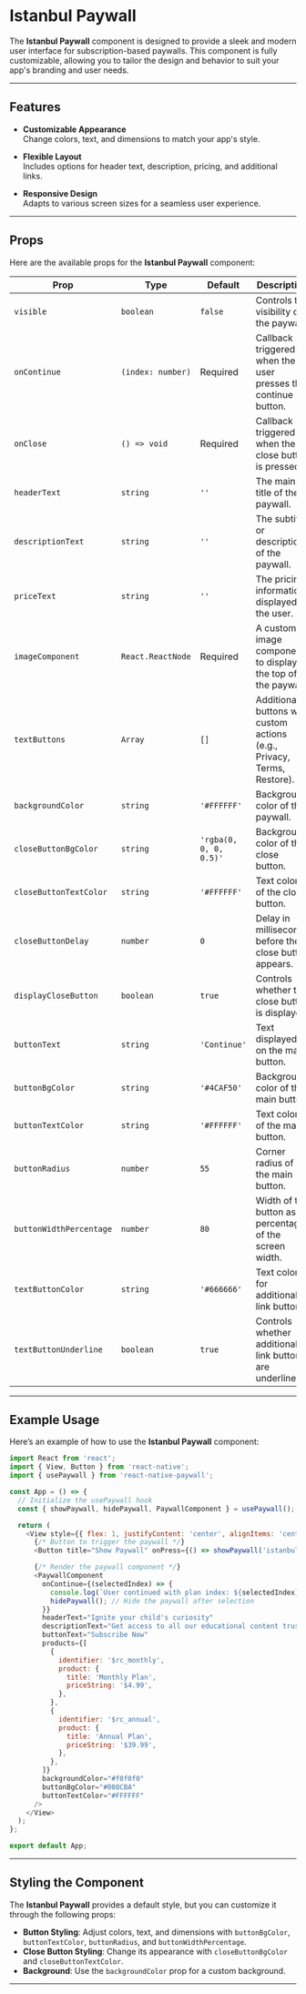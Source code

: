# Istanbul Paywall

The **Istanbul Paywall** component is designed to provide a sleek and modern user interface for subscription-based paywalls. This component is fully customizable, allowing you to tailor the design and behavior to suit your app's branding and user needs.

---

## Features

- **Customizable Appearance**  
  Change colors, text, and dimensions to match your app's style.

- **Flexible Layout**  
  Includes options for header text, description, pricing, and additional links.

- **Responsive Design**  
  Adapts to various screen sizes for a seamless user experience.

---

## Props

Here are the available props for the **Istanbul Paywall** component:

| Prop                    | Type              | Default                | Description                                                             |
| ----------------------- | ----------------- | ---------------------- | ----------------------------------------------------------------------- |
| `visible`               | `boolean`         | `false`                | Controls the visibility of the paywall.                                 |
| `onContinue`            | `(index: number)` | Required               | Callback triggered when the user presses the continue button.           |
| `onClose`               | `() => void`      | Required               | Callback triggered when the close button is pressed.                    |
| `headerText`            | `string`          | `''`                   | The main title of the paywall.                                          |
| `descriptionText`       | `string`          | `''`                   | The subtitle or description of the paywall.                             |
| `priceText`             | `string`          | `''`                   | The pricing information displayed to the user.                          |
| `imageComponent`        | `React.ReactNode` | Required               | A custom image component to display at the top of the paywall.          |
| `textButtons`           | `Array`           | `[]`                   | Additional buttons with custom actions (e.g., Privacy, Terms, Restore). |
| `backgroundColor`       | `string`          | `'#FFFFFF'`            | Background color of the paywall.                                        |
| `closeButtonBgColor`    | `string`          | `'rgba(0, 0, 0, 0.5)'` | Background color of the close button.                                   |
| `closeButtonTextColor`  | `string`          | `'#FFFFFF'`            | Text color of the close button.                                         |
| `closeButtonDelay`      | `number`          | `0`                    | Delay in milliseconds before the close button appears.                  |
| `displayCloseButton`    | `boolean`         | `true`                 | Controls whether the close button is displayed.                         |
| `buttonText`            | `string`          | `'Continue'`           | Text displayed on the main button.                                      |
| `buttonBgColor`         | `string`          | `'#4CAF50'`            | Background color of the main button.                                    |
| `buttonTextColor`       | `string`          | `'#FFFFFF'`            | Text color of the main button.                                          |
| `buttonRadius`          | `number`          | `55`                   | Corner radius of the main button.                                       |
| `buttonWidthPercentage` | `number`          | `80`                   | Width of the button as a percentage of the screen width.                |
| `textButtonColor`       | `string`          | `'#666666'`            | Text color for additional link buttons.                                 |
| `textButtonUnderline`   | `boolean`         | `true`                 | Controls whether additional link buttons are underlined.                |

---

## Example Usage

Here’s an example of how to use the **Istanbul Paywall** component:

```javascript
import React from 'react';
import { View, Button } from 'react-native';
import { usePaywall } from 'react-native-paywall';

const App = () => {
  // Initialize the usePaywall hook
  const { showPaywall, hidePaywall, PaywallComponent } = usePaywall();

  return (
    <View style={{ flex: 1, justifyContent: 'center', alignItems: 'center' }}>
      {/* Button to trigger the paywall */}
      <Button title="Show Paywall" onPress={() => showPaywall('istanbul')} />

      {/* Render the paywall component */}
      <PaywallComponent
        onContinue={(selectedIndex) => {
          console.log(`User continued with plan index: ${selectedIndex}`);
          hidePaywall(); // Hide the paywall after selection
        }}
        headerText="Ignite your child's curiosity"
        descriptionText="Get access to all our educational content trusted by thousands of parents"
        buttonText="Subscribe Now"
        products={[
          {
            identifier: '$rc_monthly',
            product: {
              title: 'Monthly Plan',
              priceString: '$4.99',
            },
          },
          {
            identifier: '$rc_annual',
            product: {
              title: 'Annual Plan',
              priceString: '$39.99',
            },
          },
        ]}
        backgroundColor="#f0f0f0"
        buttonBgColor="#008CBA"
        buttonTextColor="#FFFFFF"
      />
    </View>
  );
};

export default App;
```

---

## Styling the Component

The **Istanbul Paywall** provides a default style, but you can customize it through the following props:

- **Button Styling**: Adjust colors, text, and dimensions with `buttonBgColor`, `buttonTextColor`, `buttonRadius`, and `buttonWidthPercentage`.
- **Close Button Styling**: Change its appearance with `closeButtonBgColor` and `closeButtonTextColor`.
- **Background**: Use the `backgroundColor` prop for a custom background.

---
